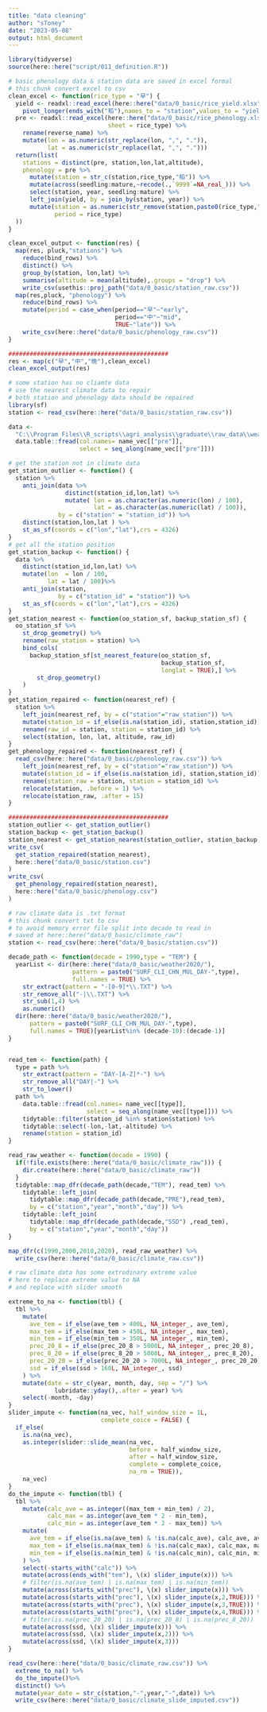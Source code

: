 ```yaml
---
title: "data cleaning"
author: "sToney"
date: "2023-05-08"
output: html_document
---
```


```r
library(tidyverse)
source(here::here("script/011_definition.R"))
```

```r
# basic phenology data & station data are saved in excel formal
# this chunk convert excel to csv
clean_excel <- function(rice_type = "早") {
  yield <- readxl::read_excel(here::here("data/0_basic/rice_yield.xlsx")) %>% 
    pivot_longer(ends_with("稻"),names_to = "station",values_to = "yield")
  pre <- readxl::read_excel(here::here("data/0_basic/rice_phenology.xlsx"),
                            sheet = rice_type) %>% 
    rename(reverse_name) %>% 
    mutate(lon = as.numeric(str_replace(lon, ",", ".")),
           lat = as.numeric(str_replace(lat, ",", ".")))
  return(list(
    stations = distinct(pre, station,lon,lat,altitude),
    phenology = pre %>% 
      mutate(station = str_c(station,rice_type,"稻")) %>% 
      mutate(across(seedling:mature,~recode(.,`9999`=NA_real_))) %>% 
      select(station, year, seedling:mature) %>% 
      left_join(yield, by = join_by(station, year)) %>% 
      mutate(station = as.numeric(str_remove(station,paste0(rice_type,"稻"))),
             period = rice_type)
  ))
}

clean_excel_output <- function(res) {
  map(res, pluck,"stations") %>% 
    reduce(bind_rows) %>% 
    distinct() %>% 
    group_by(station, lon,lat) %>% 
    summarise(altitude = mean(altitude),.groups = "drop") %>% 
    write_csv(usethis::proj_path("data/0_basic/station_raw.csv"))
  map(res,pluck, "phenology") %>% 
    reduce(bind_rows) %>% 
    mutate(period = case_when(period=="早"~"early",
                              period=="中"~"mid",
                              TRUE~"late")) %>% 
    write_csv(here::here("data/0_basic/phenology_raw.csv"))
}

#############################################
res <- map(c("早","中","晚"),clean_excel)
clean_excel_output(res)
```

```r
# some station has no cliamte data
# use the nearest climate data to repair
# both station and phenology data should be repaired
library(sf)
station <- read_csv(here::here("data/0_basic/station_raw.csv"))

data <- 
  "C:\\Program Files\\R_scripts\\agri_analysis\\graduate\\raw_data\\weather2020\\SURF_CLI_CHN_MUL_DAY-PRE-13011-198001.TXT" %>%
  data.table::fread(col.names= name_vec[["pre"]],
                    select = seq_along(name_vec[["pre"]]))

# get the station not in climate data
get_station_outlier <- function() {
  station %>% 
    anti_join(data %>% 
                distinct(station_id,lon,lat) %>% 
                mutate( lon = as.character(as.numeric(lon) / 100),
                        lat = as.character(as.numeric(lat) / 100)), 
              by = c("station" = "station_id")) %>% 
    distinct(station,lon,lat ) %>%
    st_as_sf(coords = c("lon","lat"),crs = 4326)
}
# get all the station position
get_station_backup <- function() {
  data %>% 
    distinct(station_id,lon,lat) %>% 
    mutate(lon  = lon / 100,
           lat = lat / 100)%>% 
    anti_join(station, 
              by = c("station_id" = "station")) %>%
    st_as_sf(coords = c("lon","lat"),crs = 4326)
}
get_station_nearest <- function(oo_station_sf, backup_station_sf) {
  oo_station_sf %>% 
    st_drop_geometry() %>%
    rename(raw_station = station) %>% 
    bind_cols(
      backup_station_sf[st_nearest_feature(oo_station_sf,
                                           backup_station_sf,
                                           longlat = TRUE),] %>%
        st_drop_geometry()
    )
}
get_station_repaired <- function(nearest_ref) {
  station %>% 
    left_join(nearest_ref, by = c("station"="raw_station")) %>% 
    mutate(station_id = if_else(is.na(station_id), station,station_id)) %>% 
    rename(raw_id = station, station = station_id) %>% 
    select(station, lon, lat, altitude, raw_id)
}
get_phenology_repaired <- function(nearest_ref) {
  read_csv(here::here("data/0_basic/phenology_raw.csv")) %>% 
    left_join(nearest_ref, by = c("station"="raw_station")) %>% 
    mutate(station_id = if_else(is.na(station_id), station,station_id)) %>% 
    rename(station_raw = station, station = station_id) %>% 
    relocate(station, .before = 1) %>% 
    relocate(station_raw, .after = 15)
}

#############################################
station_outlier <- get_station_outlier()
station_backup <- get_station_backup()
station_nearest <- get_station_nearest(station_outlier, station_backup)
write_csv(
  get_station_repaired(station_nearest),
  here::here("data/0_basic/station.csv")
)
write_csv(
  get_phenology_repaired(station_nearest),
  here::here("data/0_basic/phenology.csv")
)
```


```r
# raw climate data is .txt format
# this chunk convert txt to csv 
# to avoid memory error file split into decade to read in
# saved at here::here("data/0_basic/climate_raw")
station <- read_csv(here::here("data/0_basic/station.csv"))

decade_path <- function(decade = 1990,type = "TEM") {
  yearList <- dir(here::here("data/0_basic/weather2020/"),
                  pattern = paste0("SURF_CLI_CHN_MUL_DAY-",type),
                  full.names = TRUE) %>% 
    str_extract(pattern = "-[0-9]*\\.TXT") %>% 
    str_remove_all("-|\\.TXT") %>% 
    str_sub(1,4) %>% 
    as.numeric() 
  dir(here::here("data/0_basic/weather2020/"),
      pattern = paste0("SURF_CLI_CHN_MUL_DAY-",type),
      full.names = TRUE)[yearList%in% (decade-10):(decade-1)]
}


read_tem <- function(path) {
  type = path %>% 
    str_extract(pattern = "DAY-[A-Z]*-") %>% 
    str_remove_all("DAY|-") %>% 
    str_to_lower()
  path %>% 
    data.table::fread(col.names= name_vec[[type]],
                      select = seq_along(name_vec[[type]])) %>% 
    tidytable::filter(station_id %in% station$station) %>% 
    tidytable::select(-lon,-lat,-altitude) %>% 
    rename(station = station_id)
}

read_raw_weather <- function(decade = 1990) {
  if(!file.exists(here::here("data/0_basic/climate_raw"))) {
    dir.create(here::here("data/0_basic/climate_raw"))
  }
  tidytable::map_dfr(decade_path(decade,"TEM"), read_tem) %>% 
    tidytable::left_join(
      tidytable::map_dfr(decade_path(decade,"PRE"),read_tem),
      by = c("station","year","month","day")) %>% 
    tidytable::left_join(
      tidytable::map_dfr(decade_path(decade,"SSD") ,read_tem),
      by = c("station","year","month","day")) 
}

map_dfr(c(1990,2000,2010,2020), read_raw_weather) %>% 
  write_csv(here::here("data/0_basic/climate_raw.csv"))


```


```r
# raw climate data has some extrodinary extreme value
# here to replace extreme value to NA 
# and replace with slider smooth

extreme_to_na <- function(tbl) {
  tbl %>% 
    mutate(
      ave_tem = if_else(ave_tem > 400L, NA_integer_, ave_tem),
      max_tem = if_else(max_tem > 450L, NA_integer_, max_tem),
      min_tem = if_else(min_tem > 350L, NA_integer_, min_tem),
      prec_20_8 = if_else(prec_20_8 > 5000L, NA_integer_, prec_20_8),
      prec_8_20 = if_else(prec_8_20 > 5000L, NA_integer_, prec_8_20),
      prec_20_20 = if_else(prec_20_20 > 7000L, NA_integer_, prec_20_20),
      ssd = if_else(ssd > 160L, NA_integer_, ssd)
    ) %>% 
    mutate(date = str_c(year, month, day, sep = "/") %>%
             lubridate::yday(),.after = year) %>% 
    select(-month, -day) 
}
slider_impute <- function(na_vec, half_window_size = 1L,
                          complete_coice = FALSE) {
  if_else(
    is.na(na_vec),
    as.integer(slider::slide_mean(na_vec,
                                  before = half_window_size, 
                                  after = half_window_size,
                                  complete = complete_coice,
                                  na_rm = TRUE)), 
    na_vec)
}
do_the_impute <- function(tbl) {
  tbl %>% 
    mutate(calc_ave = as.integer((max_tem + min_tem) / 2),
           calc_max = as.integer(ave_tem * 2 - min_tem),
           calc_min = as.integer(ave_tem * 2 - max_tem)) %>% 
    mutate(
      ave_tem = if_else(is.na(ave_tem) & !is.na(calc_ave), calc_ave, ave_tem),
      max_tem = if_else(is.na(max_tem) & !is.na(calc_max), calc_max, max_tem),
      min_tem = if_else(is.na(min_tem) & !is.na(calc_min), calc_min, min_tem)
    ) %>% 
    select(-starts_with("calc")) %>% 
    mutate(across(ends_with("tem"), \(x) slider_impute(x))) %>% 
    # filter(is.na(ave_tem) | is.na(max_tem) | is.na(min_tem)) 
    mutate(across(starts_with("prec"), \(x) slider_impute(x))) %>% 
    mutate(across(starts_with("prec"), \(x) slider_impute(x,2,TRUE))) %>% 
    mutate(across(starts_with("prec"), \(x) slider_impute(x,3,TRUE))) %>% 
    mutate(across(starts_with("prec"), \(x) slider_impute(x,4,TRUE))) %>% 
    # filter(is.na(prec_20_20) | is.na(prec_20_8) | is.na(prec_8_20)) 
    mutate(across(ssd, \(x) slider_impute(x))) %>% 
    mutate(across(ssd, \(x) slider_impute(x,2))) %>% 
    mutate(across(ssd, \(x) slider_impute(x,3)))
}

read_csv(here::here("data/0_basic/climate_raw.csv")) %>% 
  extreme_to_na() %>% 
  do_the_impute()%>% 
  distinct() %>% 
  mutate(year_date = str_c(station,"-",year,"-",date)) %>% 
  write_csv(here::here("data/0_basic/climate_slide_imputed.csv"))

```

